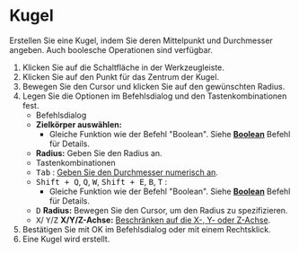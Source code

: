 
# Kugel

<Reference shortcut='' command='Sphere' button='Werkzeugleiste' />

Erstellen Sie eine Kugel, indem Sie deren Mittelpunkt und Durchmesser angeben. Auch boolesche Operationen sind verfügbar.

1. Klicken Sie auf die Schaltfläche <ButtonIcon type="button-sphere" /> in der Werkzeugleiste.
2. Klicken Sie auf den Punkt für das Zentrum der Kugel.
3. Bewegen Sie den Cursor und klicken Sie auf den gewünschten Radius.
4. Legen Sie die Optionen im Befehlsdialog und den Tastenkombinationen fest.
   - <Kst>Befehlsdialog</Kst>
   - **Zielkörper auswählen:** 
      - Gleiche Funktion wie der Befehl "Boolean". Siehe [**Boolean**](../solid/boolean) Befehl für Details.
   - **Radius:** Geben Sie den Radius an.
   - <Kst>Tastenkombinationen</Kst>
   - <kbd>Tab</kbd> : [Geben Sie den Durchmesser numerisch an](./sketching-essentials#specify-dimensions-numerically).
   - <kbd>Shift + Q</kbd>, <kbd>Q</kbd>, <kbd>W</kbd>, <kbd>Shift + E</kbd>, <kbd>B</kbd>, <kbd>T</kbd> : 
      - Gleiche Funktion wie der Befehl "Boolean". Siehe [**Boolean**](../solid/boolean) Befehl für Details.
   - <kbd>D</kbd> **Radius:** Bewegen Sie den Cursor, um den Radius zu spezifizieren.
   - <kbd>X</kbd>/ <kbd>Y</kbd>/<kbd>Z</kbd> **X/Y/Z-Achse:** [Beschränken auf die X-, Y- oder Z-Achse](./sketching-essentials#constrain-to-an-axis).
5. Bestätigen Sie mit OK im Befehlsdialog oder mit einem Rechtsklick.
6. Eine Kugel wird erstellt.

<VideoPlayer fileName="sphere"/>